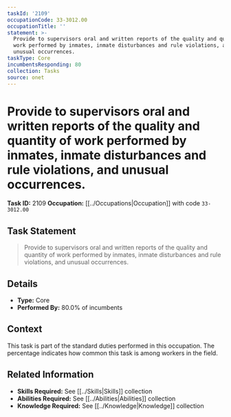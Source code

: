 ```yaml
---
taskId: '2109'
occupationCode: 33-3012.00
occupationTitle: ''
statement: >-
  Provide to supervisors oral and written reports of the quality and quantity of
  work performed by inmates, inmate disturbances and rule violations, and
  unusual occurrences.
taskType: Core
incumbentsResponding: 80
collection: Tasks
source: onet
---
```

# Provide to supervisors oral and written reports of the quality and quantity of work performed by inmates, inmate disturbances and rule violations, and unusual occurrences.

**Task ID:** 2109
**Occupation:** [[../Occupations|Occupation]] with code `33-3012.00`

## Task Statement

> Provide to supervisors oral and written reports of the quality and quantity of work performed by inmates, inmate disturbances and rule violations, and unusual occurrences.

## Details

- **Type:** Core
- **Performed By:** 80.0% of incumbents

## Context

This task is part of the standard duties performed in this occupation. The percentage indicates how common this task is among workers in the field.

## Related Information

- **Skills Required:** See [[../Skills|Skills]] collection
- **Abilities Required:** See [[../Abilities|Abilities]] collection
- **Knowledge Required:** See [[../Knowledge|Knowledge]] collection
